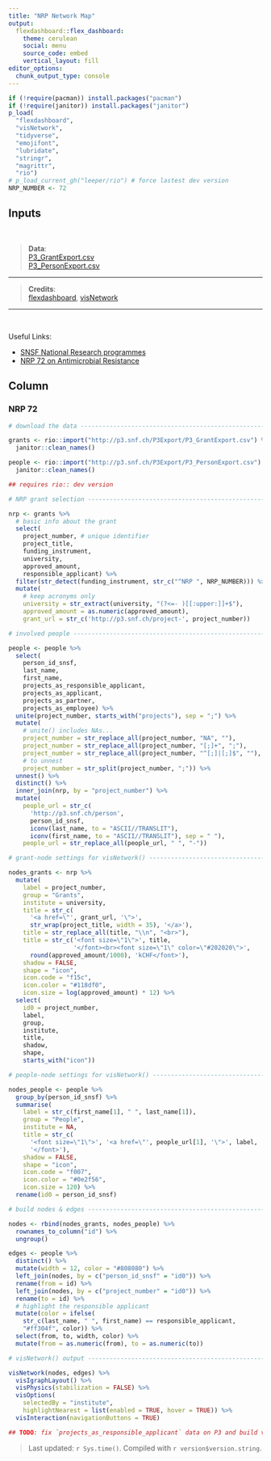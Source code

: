 ```yaml
---
title: "NRP Network Map"
output: 
  flexdashboard::flex_dashboard:
    theme: cerulean
    social: menu
    source_code: embed
    vertical_layout: fill
editor_options: 
  chunk_output_type: console
---
```


```r
if (!require(pacman)) install.packages("pacman")
if (!require(janitor)) install.packages("janitor")
p_load(
  "flexdashboard",
  "visNetwork",
  "tidyverse", 
  "emojifont",
  "lubridate", 
  "stringr", 
  "magrittr",
  "rio")
# p_load_current_gh("leeper/rio") # force lastest dev version
NRP_NUMBER <- 72
```

Inputs {.sidebar}
-------------------------------------

<br>

> **Data**:  
> [P3_GrantExport.csv](http://p3.snf.ch/Pages/DataAndDocumentation.aspx)  
> [P3_PersonExport.csv](http://p3.snf.ch/Pages/DataAndDocumentation.aspx)

<hr>

> **Credits**:  
> [flexdashboard](https://github.com/rstudio/flexdashboard), [visNetwork](https://datastorm-open.github.io/visNetwork/)

<hr><br>

Useful Links:  

 - [SNSF National Research programmes](http://www.snf.ch/en/researchinFocus/nrp/Pages/default.aspx)  
 - [NRP 72 on Antimicrobial Resistance](http://www.nfp72.ch/en/Pages/Home.aspx)

Column
-------------------------------------

### NRP 72

```r

# download the data -------------------------------------------------------

grants <- rio::import("http://p3.snf.ch/P3Export/P3_GrantExport.csv") %>%
  janitor::clean_names()

people <- rio::import("http://p3.snf.ch/P3Export/P3_PersonExport.csv") %>%
  janitor::clean_names()

## requires rio:: dev version

# NRP grant selection -----------------------------------------------------

nrp <- grants %>%
  # basic info about the grant
  select(
    project_number, # unique identifier
    project_title,
    funding_instrument,
    university,
    approved_amount,
    responsible_applicant) %>%
  filter(str_detect(funding_instrument, str_c("^NRP ", NRP_NUMBER))) %>%
  mutate(
    # keep acronyms only
    university = str_extract(university, "(?<=- )[[:upper:]]+$"),
    approved_amount = as.numeric(approved_amount), 
    grant_url = str_c('http://p3.snf.ch/project-', project_number))

# involved people ---------------------------------------------------------

people <- people %>% 
  select(
    person_id_snsf, 
    last_name, 
    first_name, 
    projects_as_responsible_applicant, 
    projects_as_applicant, 
    projects_as_partner, 
    projects_as_employee) %>%
  unite(project_number, starts_with("projects"), sep = ";") %>%
  mutate(
    # unite() includes NAs...
    project_number = str_replace_all(project_number, "NA", ""),
    project_number = str_replace_all(project_number, "[;]+", ";"),
    project_number = str_replace_all(project_number, "^[;]|[;]$", ""),
    # to unnest
    project_number = str_split(project_number, ";")) %>% 
  unnest() %>%
  distinct() %>%
  inner_join(nrp, by = "project_number") %>%
  mutate(
    people_url = str_c(
      'http://p3.snf.ch/person', 
      person_id_snsf,
      iconv(last_name, to = "ASCII//TRANSLIT"),
      iconv(first_name, to = "ASCII//TRANSLIT"), sep = " "),
    people_url = str_replace_all(people_url, " ", "-"))

# grant-node settings for visNetwork() ------------------------------------

nodes_grants <- nrp %>%
  mutate(
    label = project_number,
    group = "Grants",
    institute = university,
    title = str_c(
      '<a href=\"', grant_url, '\">', 
      str_wrap(project_title, width = 35), '</a>'),
    title = str_replace_all(title, "\\n", "<br>"),
    title = str_c('<font size=\"1\">', title,
                  '</font><br><font size=\"1\" color=\"#202020\">',
      round(approved_amount/1000), 'kCHF</font>'),
    shadow = FALSE,
    shape = "icon",
    icon.code = "f15c",
    icon.color = "#118df0",
    icon.size = log(approved_amount) * 12) %>%
  select(
    id0 = project_number,
    label, 
    group, 
    institute, 
    title, 
    shadow, 
    shape, 
    starts_with("icon"))

# people-node settings for visNetwork() -----------------------------------

nodes_people <- people %>%
  group_by(person_id_snsf) %>%
  summarise(
    label = str_c(first_name[1], " ", last_name[1]),
    group = "People",
    institute = NA,
    title = str_c(
      '<font size=\"1\">', '<a href=\"', people_url[1], '\">', label, '</a>',
      '</font>'),
    shadow = FALSE,
    shape = "icon",
    icon.code = "f007",
    icon.color = "#0e2f56",
    icon.size = 120) %>%
  rename(id0 = person_id_snsf)

# build nodes & edges -----------------------------------------------------

nodes <- rbind(nodes_grants, nodes_people) %>%
  rownames_to_column("id") %>%
  ungroup()

edges <- people %>%
  distinct() %>%
  mutate(width = 12, color = "#808080") %>%
  left_join(nodes, by = c("person_id_snsf" = "id0")) %>%
  rename(from = id) %>%
  left_join(nodes, by = c("project_number" = "id0")) %>%
  rename(to = id) %>%
  # highlight the responsible applicant
  mutate(color = ifelse(
    str_c(last_name, " ", first_name) == responsible_applicant,
    "#ff304f", color)) %>%
  select(from, to, width, color) %>%
  mutate(from = as.numeric(from), to = as.numeric(to))

# visNetwork() output -----------------------------------------------------

visNetwork(nodes, edges) %>%
  visIgraphLayout() %>%
  visPhysics(stabilization = FALSE) %>%
  visOptions(
    selectedBy = "institute",
    highlightNearest = list(enabled = TRUE, hover = TRUE)) %>%
  visInteraction(navigationButtons = TRUE)

## TODO: fix `projects_as_responsible_applicant` data on P3 and build viz again

```

> Last updated: `r Sys.time()`. Compiled with `r version$version.string`.
